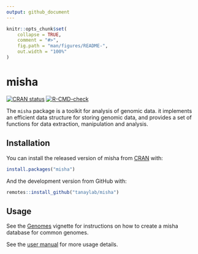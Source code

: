 ```yaml
---
output: github_document
---
```


<!-- README.md is generated from README.Rmd. Please edit that file -->

```r
knitr::opts_chunk$set(
    collapse = TRUE,
    comment = "#>",
    fig.path = "man/figures/README-",
    out.width = "100%"
)
```

# misha

<!-- badges: start -->
[![CRAN status](https://www.r-pkg.org/badges/version/misha)](https://CRAN.R-project.org/package=misha)
[![R-CMD-check](https://github.com/tanaylab/misha/actions/workflows/R-CMD-check.yaml/badge.svg)](https://github.com/tanaylab/misha/actions/workflows/R-CMD-check.yaml)
<!-- badges: end -->

The `misha` package is a toolkit for analysis of genomic data. it implements an efficient data structure for storing genomic data, and provides a set of functions for data extraction, manipulation and analysis.

## Installation

You can install the released version of misha from [CRAN](https://CRAN.R-project.org) with:

```r
install.packages("misha")
```

And the development version from GitHub with:

```r
remotes::install_github("tanaylab/misha")
```

## Usage 

See the [Genomes](https://tanaylab.github.io/misha/articles/Genomes.html) vignette for instructions on how to create a misha database for common genomes.

See the [user manual](https://tanaylab.github.io/misha/articles/Manual.html) for more usage details.







